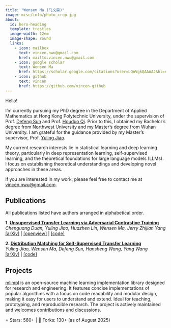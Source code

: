```yaml
---
title: "Wensen Ma (马文森)"
image: misc/info/photo_crop.jpg
about:
  id: hero-heading
  template: trestles
  image-width: 12em
  image-shape: round
  links:
    - icon: mailbox
      text: vincen.nwu@gmail.com
      href: mailto:vincen.nwu@gmail.com
    - icon: google scholar
      text: Wensen Ma
      href: https://scholar.google.com/citations?user=LQnVgkQAAAAJ&hl=en
    - icon: github
      text: vincen
      href: https://github.com/vincen-github
---
```


::: {#hero-heading}

Hello!

I'm currently pursuing my PhD degree in the Department of Applied Mathematics at Hong Kong Polytechnic University, under the supervision of Prof. [Defeng Sun](https://www.polyu.edu.hk/ama/people/academic-staff/prof-sun-defeng/?sc_lang=en) and Prof. [Houduo Qi](https://www.polyu.edu.hk/ama/people/academic-staff/prof-qi-houduo/?sc_lang=en). Prior to this, I obtained my Bachelor's degree from Northwest University and my Master's degree from Wuhan University. I am grateful for the guidance provided by my Master's supervisor, Prof. [Yuling Jiao](https://jszy.whu.edu.cn/jiaoyuling/en/index.htm).

My current research interests lie in statistical learning and deep learning theory, particularly in deep representation learning, self-supervised learning, and the theoretical foundations for large language models (LLMs). I focus on establishing theoretical understandings and developing novel approaches in these areas.

If you are interested in my work, please feel free to contact me at [vincen.nwu@gmail.com](vincen.nwu@gmail.com).


## Publications
  All publications listed have authors arranged in alphabetical order.

::: panel
**1. [Unsupervised Transfer Learning via Adversarial Contrastive Training](https://openreview.net/forum?id=90ghmFUwIT)**  
*Chenguang Duan, Yuling Jiao, Huazhen Lin, Wensen Ma, Jerry Zhijian Yang*  
[[arXiv]](https://arxiv.org/pdf/2408.08533) | [[openview]](https://openreview.net/forum?id=90ghmFUwIT) | [[code]](https://github.com/vincen-github/ASSRL)
:::

::: panel
**2. [Distribution Matching for Self-Supervised Transfer Learning](https://arxiv.org/pdf/2502.14424)**  
*Yuling Jiao, Wensen Ma, Defeng Sun, Hansheng Wang, Yang Wang*  
[[arXiv]](https://arxiv.org/pdf/2502.14424) | [[code]](https://github.com/vincen-github/DM)
:::

## Projects
::: panel
[mlimpl](https://github.com/vincen-github/mlimpl) is an open-source machine learning implementation library designed for research and engineering. It features concise implementations of popular algorithms with a focus on code readability and modular design, making it easy for users to understand and extend. Ideal for teaching, prototyping, and reproducible research. The project is actively maintained and welcomes contributions and discussions.

⭐ Stars: 560+ | 🍴 Forks: 130+ (as of August 2025)
:::
:::


